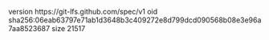 version https://git-lfs.github.com/spec/v1
oid sha256:06eab63797e71ab1d3648b3c409272e8d799dcd090568b08e3e96a7aa8523687
size 21517
